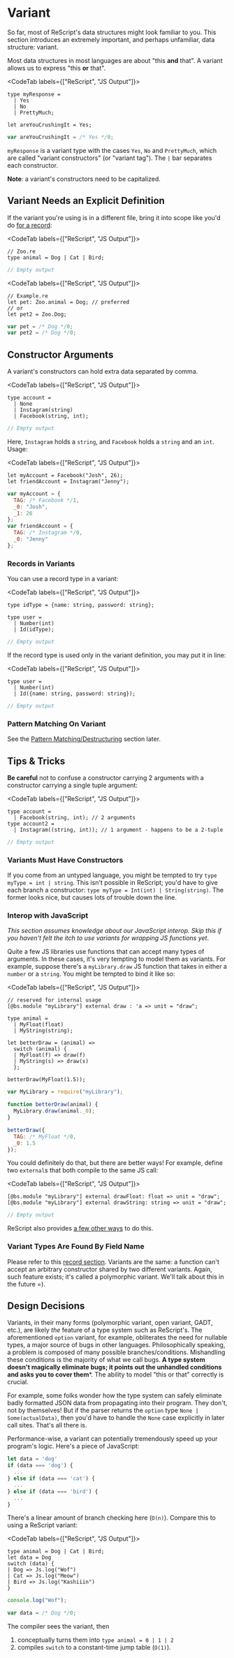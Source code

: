 # Variant

So far, most of ReScript's data structures might look familiar to you. This section introduces an extremely important, and perhaps unfamiliar, data structure: variant.

Most data structures in most languages are about "this **and** that". A variant allows us to express "this **or** that".

<CodeTab labels={["ReScript", "JS Output"]}>

```re
type myResponse =
  | Yes
  | No
  | PrettyMuch;

let areYouCrushingIt = Yes;
```
```js
var areYouCrushingIt = /* Yes */0;
```

</CodeTab>

`myResponse` is a variant type with the cases `Yes`, `No` and `PrettyMuch`, which are called "variant constructors" (or "variant tag"). The `|` bar separates each constructor.

**Note**: a variant's constructors need to be capitalized.

## Variant Needs an Explicit Definition

If the variant you're using is in a different file, bring it into scope like you'd do [for a record](record.md#record-needs-an-explicit-definition):

<CodeTab labels={["ReScript", "JS Output"]}>

```re
// Zoo.re
type animal = Dog | Cat | Bird;
```
```js
// Empty output
```

</CodeTab>

<CodeTab labels={["ReScript", "JS Output"]}>

```re
// Example.re
let pet: Zoo.animal = Dog; // preferred
// or
let pet2 = Zoo.Dog;
```
```js
var pet = /* Dog */0;
var pet2 = /* Dog */0;
```

</CodeTab>

## Constructor Arguments

A variant's constructors can hold extra data separated by comma.

<CodeTab labels={["ReScript", "JS Output"]}>

```re
type account =
  | None
  | Instagram(string)
  | Facebook(string, int);
```
```js
// Empty output
```

</CodeTab>

Here, `Instagram` holds a `string`, and `Facebook` holds a `string` and an `int`. Usage:

<CodeTab labels={["ReScript", "JS Output"]}>

```re
let myAccount = Facebook("Josh", 26);
let friendAccount = Instagram("Jenny");
```
```js
var myAccount = {
  TAG: /* Facebook */1,
  _0: "Josh",
  _1: 26
};
var friendAccount = {
  TAG: /* Instagram */0,
  _0: "Jenny"
};
```

</CodeTab>

### Records in Variants

You can use a record type in a variant:

<CodeTab labels={["ReScript", "JS Output"]}>

```re
type idType = {name: string, password: string};

type user =
  | Number(int)
  | Id(idType);
```
```js
// Empty output
```

</CodeTab>

If the record type is used only in the variant definition, you may put it in line:

<CodeTab labels={["ReScript", "JS Output"]}>

```re
type user =
  | Number(int)
  | Id({name: string, password: string});
```
```js
// Empty output
```

</CodeTab>

### Pattern Matching On Variant

See the [Pattern Matching/Destructuring](pattern-matching-destructuring.md) section later.

## Tips & Tricks

**Be careful** not to confuse a constructor carrying 2 arguments with a constructor carrying a single tuple argument:

<CodeTab labels={["ReScript", "JS Output"]}>

```re
type account =
  | Facebook(string, int); // 2 arguments
type account2 =
  | Instagram((string, int)); // 1 argument - happens to be a 2-tuple
```
```js
// Empty output
```

### Variants Must Have Constructors

</CodeTab>

If you come from an untyped language, you might be tempted to try `type myType = int | string`. This isn't possible in ReScript; you'd have to give each branch a constructor: `type myType = Int(int) | String(string)`. The former looks nice, but causes lots of trouble down the line.

### Interop with JavaScript

_This section assumes knowledge about our JavaScript interop. Skip this if you haven't felt the itch to use variants for wrapping JS functions yet_.

Quite a few JS libraries use functions that can accept many types of arguments. In these cases, it's very tempting to model them as variants. For example, suppose there's a `myLibrary.draw` JS function that takes in either a `number` or a `string`. You might be tempted to bind it like so:

<CodeTab labels={["ReScript", "JS Output"]}>

```re
// reserved for internal usage
[@bs.module "myLibrary"] external draw : 'a => unit = "draw";

type animal =
  | MyFloat(float)
  | MyString(string);

let betterDraw = (animal) =>
  switch (animal) {
  | MyFloat(f) => draw(f)
  | MyString(s) => draw(s)
  };

betterDraw(MyFloat(1.5));
```
```js
var MyLibrary = require("myLibrary");

function betterDraw(animal) {
  MyLibrary.draw(animal._0);
}

betterDraw({
  TAG: /* MyFloat */0,
  _0: 1.5
});
```

</CodeTab>

You could definitely do that, but there are better ways! For example, define two `external`s that both compile to the same JS call:

<CodeTab labels={["ReScript", "JS Output"]}>

```re
[@bs.module "myLibrary"] external drawFloat: float => unit = "draw";
[@bs.module "myLibrary"] external drawString: string => unit = "draw";
```
```js
// Empty output
```

</CodeTab>

ReScript also provides [a few other ways](bind-to-js-function.md#modeling-polymorphic-function) to do this.

### Variant Types Are Found By Field Name

Please refer to this [record section](record#record-types-are-found-by-field-name). Variants are the same: a function can't accept an arbitrary constructor shared by two different variants. Again, such feature exists; it's called a polymorphic variant. We'll talk about this in the future =).

## Design Decisions

Variants, in their many forms (polymorphic variant, open variant, GADT, etc.), are likely _the_ feature of a type system such as ReScript's. The aforementioned `option` variant, for example, obliterates the need for nullable types, a major source of bugs in other languages. Philosophically speaking, a problem is composed of many possible branches/conditions. Mishandling these conditions is the majority of what we call bugs. **A type system doesn't magically eliminate bugs; it points out the unhandled conditions and asks you to cover them**\*. The ability to model "this or that" correctly is crucial.

For example, some folks wonder how the type system can safely eliminate badly formatted JSON data from propagating into their program. They don't, not by themselves! But if the parser returns the `option` type `None | Some(actualData)`, then you'd have to handle the `None` case explicitly in later call sites. That's all there is.

Performance-wise, a variant can potentially tremendously speed up your program's logic. Here's a piece of JavaScript:

```js
let data = 'dog'
if (data === 'dog') {
  ...
} else if (data === 'cat') {
  ...
} else if (data === 'bird') {
  ...
}
```

There's a linear amount of branch checking here (`O(n)`). Compare this to using a ReScript variant:

<CodeTab labels={["ReScript", "JS Output"]}>

```re
type animal = Dog | Cat | Bird;
let data = Dog
switch (data) {
| Dog => Js.log("Wof")
| Cat => Js.log("Meow")
| Bird => Js.log("Kashiiin")
}
```
```js
console.log("Wof");

var data = /* Dog */0;
```

</CodeTab>

The compiler sees the variant, then

1. conceptually turns them into `type animal = 0 | 1 | 2`
2. compiles `switch` to a constant-time jump table (`O(1)`).
